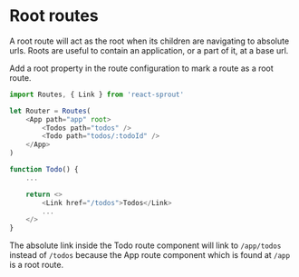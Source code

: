 # Root routes

A root route will act as the root when its children are navigating to absolute urls. Roots are useful to contain an application, or a part of it, at a base url.

Add a root property in the route configuration to mark a route as a root route.

```javascript
import Routes, { Link } from 'react-sprout'

let Router = Routes(
	<App path="app" root>
		<Todos path="todos" />
		<Todo path="todos/:todoId" />
	</App>
)

function Todo() {
	...

	return <>
		<Link href="/todos">Todos</Link>
		...
	</>
}
```

The absolute link inside the Todo route component will link to `/app/todos` instead of `/todos` because the App route component which is found at `/app` is a root route.
